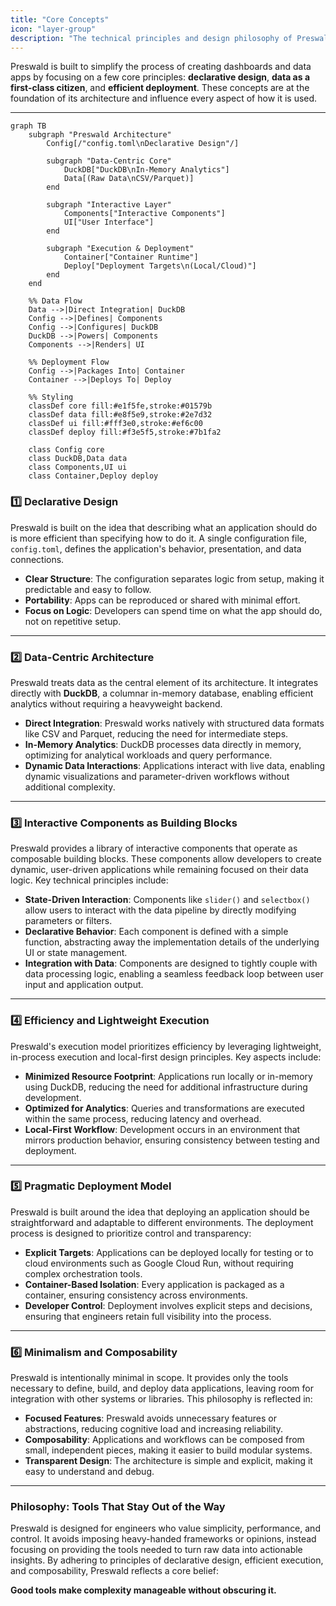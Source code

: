 ```yaml
---
title: "Core Concepts"
icon: "layer-group"
description: "The technical principles and design philosophy of Preswald."
---
```


Preswald is built to simplify the process of creating dashboards and data apps by focusing on a few core principles: **declarative design**, **data as a first-class citizen**, and **efficient deployment**. These concepts are at the foundation of its architecture and influence every aspect of how it is used.

---

```mermaid
graph TB
    subgraph "Preswald Architecture"
        Config[/"config.toml\nDeclarative Design"/]

        subgraph "Data-Centric Core"
            DuckDB["DuckDB\nIn-Memory Analytics"]
            Data[(Raw Data\nCSV/Parquet)]
        end

        subgraph "Interactive Layer"
            Components["Interactive Components"]
            UI["User Interface"]
        end

        subgraph "Execution & Deployment"
            Container["Container Runtime"]
            Deploy["Deployment Targets\n(Local/Cloud)"]
        end
    end

    %% Data Flow
    Data -->|Direct Integration| DuckDB
    Config -->|Defines| Components
    Config -->|Configures| DuckDB
    DuckDB -->|Powers| Components
    Components -->|Renders| UI

    %% Deployment Flow
    Config -->|Packages Into| Container
    Container -->|Deploys To| Deploy

    %% Styling
    classDef core fill:#e1f5fe,stroke:#01579b
    classDef data fill:#e8f5e9,stroke:#2e7d32
    classDef ui fill:#fff3e0,stroke:#ef6c00
    classDef deploy fill:#f3e5f5,stroke:#7b1fa2

    class Config core
    class DuckDB,Data data
    class Components,UI ui
    class Container,Deploy deploy
```

### 1️⃣ **Declarative Design**

Preswald is built on the idea that describing what an application should do is more efficient than specifying how to do it. A single configuration file, `config.toml`, defines the application's behavior, presentation, and data connections.

- **Clear Structure**: The configuration separates logic from setup, making it predictable and easy to follow.
- **Portability**: Apps can be reproduced or shared with minimal effort.
- **Focus on Logic**: Developers can spend time on what the app should do, not on repetitive setup.

---

### 2️⃣ **Data-Centric Architecture**

Preswald treats data as the central element of its architecture. It integrates directly with **DuckDB**, a columnar in-memory database, enabling efficient analytics without requiring a heavyweight backend.

- **Direct Integration**: Preswald works natively with structured data formats like CSV and Parquet, reducing the need for intermediate steps.
- **In-Memory Analytics**: DuckDB processes data directly in memory, optimizing for analytical workloads and query performance.
- **Dynamic Data Interactions**: Applications interact with live data, enabling dynamic visualizations and parameter-driven workflows without additional complexity.

---

### 3️⃣ **Interactive Components as Building Blocks**

Preswald provides a library of interactive components that operate as composable building blocks. These components allow developers to create dynamic, user-driven applications while remaining focused on their data logic. Key technical principles include:

- **State-Driven Interaction**: Components like `slider()` and `selectbox()` allow users to interact with the data pipeline by directly modifying parameters or filters.
- **Declarative Behavior**: Each component is defined with a simple function, abstracting away the implementation details of the underlying UI or state management.
- **Integration with Data**: Components are designed to tightly couple with data processing logic, enabling a seamless feedback loop between user input and application output.

---

### 4️⃣ **Efficiency and Lightweight Execution**

Preswald's execution model prioritizes efficiency by leveraging lightweight, in-process execution and local-first design principles. Key aspects include:

- **Minimized Resource Footprint**: Applications run locally or in-memory using DuckDB, reducing the need for additional infrastructure during development.
- **Optimized for Analytics**: Queries and transformations are executed within the same process, reducing latency and overhead.
- **Local-First Workflow**: Development occurs in an environment that mirrors production behavior, ensuring consistency between testing and deployment.

---

### 5️⃣ **Pragmatic Deployment Model**

Preswald is built around the idea that deploying an application should be straightforward and adaptable to different environments. The deployment process is designed to prioritize control and transparency:

- **Explicit Targets**: Applications can be deployed locally for testing or to cloud environments such as Google Cloud Run, without requiring complex orchestration tools.
- **Container-Based Isolation**: Every application is packaged as a container, ensuring consistency across environments.
- **Developer Control**: Deployment involves explicit steps and decisions, ensuring that engineers retain full visibility into the process.

---

### 6️⃣ **Minimalism and Composability**

Preswald is intentionally minimal in scope. It provides only the tools necessary to define, build, and deploy data applications, leaving room for integration with other systems or libraries. This philosophy is reflected in:

- **Focused Features**: Preswald avoids unnecessary features or abstractions, reducing cognitive load and increasing reliability.
- **Composability**: Applications and workflows can be composed from small, independent pieces, making it easier to build modular systems.
- **Transparent Design**: The architecture is simple and explicit, making it easy to understand and debug.

---

### Philosophy: Tools That Stay Out of the Way

Preswald is designed for engineers who value simplicity, performance, and control. It avoids imposing heavy-handed frameworks or opinions, instead focusing on providing the tools needed to turn raw data into actionable insights. By adhering to principles of declarative design, efficient execution, and composability, Preswald reflects a core belief:

**Good tools make complexity manageable without obscuring it.**
